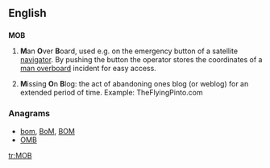 ==English==

==={{initialism}}===
'''MOB'''

# {{nautical}} '''M'''an '''O'''ver '''B'''oard, used e.g. on the emergency button of a satellite [[navigator]]. By pushing the button the operator stores the coordinates of a [[man overboard]] incident for easy access.
# '''M'''issing '''O'''n '''B'''log: the act of abandoning ones blog (or weblog) for an extended period of time. Example: TheFlyingPinto.com

===Anagrams===
* [[bom#English|bom]], [[BoM#English|BoM]], [[BOM#English|BOM]]
* [[OMB#English|OMB]]

[[tr:MOB]]